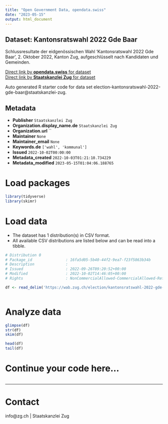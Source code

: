 ```yaml
---
title: "Open Government Data, opendata.swiss"
date: "2023-05-15"
output: html_document
---
```


## Dataset: Kantonsratswahl 2022 Gde Baar

Schlussresultate der eidgenössischen Wahl 'Kantonsratswahl 2022 Gde Baar', 2. Oktober 2022, Kanton Zug, aufgeschlüsselt nach Kandidaten und Gemeinden.

[Direct link by **opendata.swiss** for dataset](https://opendata.swiss/de/dataset/kantonsratswahl-2022-gde-baar)<br>
[Direct link by **Staatskanzlei Zug** for dataset](https://wab.zug.ch/election/kantonsratswahl-2022-gde-baar/data)

Auto generated R starter code for data set election-kantonsratswahl-2022-gde-baar@staatskanzlei-zug.

## Metadata

- **Publisher** `Staatskanzlei Zug`
- **Organization.display_name.de** `Staatskanzlei Zug`
- **Organization.url** ``
- **Maintainer** `None`
- **Maintainer_email** `None`
- **Keywords.de** `['wahl', 'kommunal']`
- **Issued** `2022-10-02T00:00:00`
- **Metadata_created** `2022-10-03T01:21:10.734229`
- **Metadata_modified** `2023-05-15T01:04:06.188765`


# Load packages

```r

library(tidyverse)
library(skimr)

```

# Load data

-   The dataset has 1 distribution(s) in CSV format.
-   All available CSV distributions are listed below and can be read into a tibble.

```r

# Distribution 0
# Package_id               : 16fa5d05-5b40-44f2-9ea7-f23f5863b34b
# Description              : 
# Issued                   : 2022-09-26T09:20:52+00:00
# Modified                 : 2022-10-02T14:46:05+00:00
# Rights                   : NonCommercialAllowed-CommercialAllowed-ReferenceRequired

df <- read_delim('https://wab.zug.ch/election/kantonsratswahl-2022-gde-baar/data-csv')



```

# Analyze data

```r

glimpse(df)
str(df)
skim(df)

head(df)
tail(df)

```

# Continue your code here...

```r

```

------------------------------------------------------------------------

# Contact

info@zg.ch | Staatskanzlei Zug
